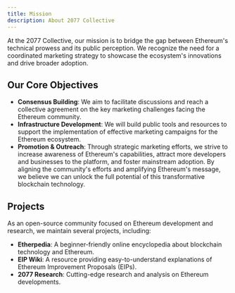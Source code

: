 ```yaml
---
title: Mission
description: About 2077 Collective
---
```


At the 2077 Collective, our mission is to bridge the gap between Ethereum's technical prowess and its public perception. We recognize the need for a coordinated marketing strategy to showcase the ecosystem's innovations and drive broader adoption.

## Our Core Objectives

- **Consensus Building**: We aim to facilitate discussions and reach a collective agreement on the key marketing challenges facing the Ethereum community.
- **Infrastructure Development**: We will build public tools and resources to support the implementation of effective marketing campaigns for the Ethereum ecosystem.
- **Promotion & Outreach**: Through strategic marketing efforts, we strive to increase awareness of Ethereum's capabilities, attract more developers and businesses to the platform, and foster mainstream adoption.
  By aligning the community's efforts and amplifying Ethereum's message, we believe we can unlock the full potential of this transformative blockchain technology.

## Projects

As an open-source community focused on Ethereum development and research, we maintain several projects, including:

- **Etherpedia**: A beginner-friendly online encyclopedia about blockchain technology and Ethereum.
- **EIP Wiki**: A resource providing easy-to-understand explanations of Ethereum Improvement Proposals (EIPs).
- **2077 Research**: Cutting-edge research and analysis on Ethereum developments.
